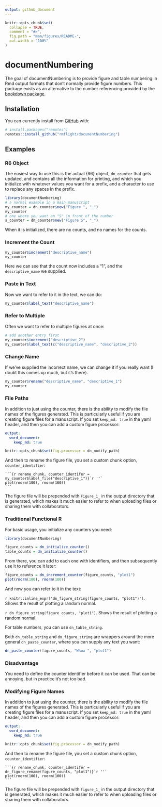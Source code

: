 ```yaml
---
output: github_document
---
```


<!-- README.md is generated from README.Rmd. Please edit that file -->

```r
knitr::opts_chunk$set(
  collapse = TRUE,
  comment = "#>",
  fig.path = "man/figures/README-",
  out.width = "100%"
)
```

# documentNumbering

<!-- badges: start -->
<!-- badges: end -->

The goal of documentNumbering is to provide figure and table numbering in Rmd output formats that don't normally provide figure numbers.
This package exists as an alternative to the number referencing provided by the [bookdown package](https://bookdown.org/yihui/rmarkdown-cookbook/figure-number.html).

## Installation

You can currently install from [GitHub](https://github.com/) with:

``` r
# install.packages("remotes")
remotes::install_github("rmflight/documentNumbering")
```

## Examples

### R6 Object

The easiest way to use this is the actual {R6} object, `dn_counter` that gets updated, and contains all the information for printing, and which you initialize with whatever values you want for a prefix, and a character to use to replace any spaces in the prefix.

```r
library(documentNumbering)
# a normal example in a main manuscript
my_counter = dn_counter$new("Figure ", "_")
my_counter
# one where you want an "S" in front of the number
s_counter = dn_counter$new("Figure S", "_")
```

When it is initialized, there are no counts, and no names for the counts.

### Increment the Count

```r
my_counter$increment("descriptive_name")
my_counter
```

Here we can see that the count now includes a "1", and the `descriptive_name` we supplied.

### Paste in Text

Now we want to refer to it in the text, we can do:

```r
my_counter$label_text("descriptive_name")
```

### Refer to Multiple

Often we want to refer to multiple figures at once:

```r
# add another entry first
my_counter$increment("descriptive_2")
my_counter$label_text(c("descriptive_name", "descriptive_2"))
```

### Change Name

If we've supplied the incorrect name, we can change it if you really want (I doubt this comes up much, but it's there).

```r
my_counter$rename("descriptive_name", "descriptive_1")
my_counter
```

### File Paths

In addition to just using the counter, there is the ability to modify the file names of the figures generated.
This is particularly useful if you are creating figure files for a manuscript.
If you set `keep_md: true` in the yaml header, and then you can add a custom figure processor:

```yaml
output:
  word_document:
    keep_md: true
```

```r
knitr::opts_chunk$set(fig.processor = dn_modify_path)
```

And then to rename the figure file, you set a custom chunk option, `counter_identifier`:

````
```{r rename_chunk, counter_identifer = my_counter$label_file("descriptive_1")}`r ''`
plot(rnorm(100), rnorm(100))
```
````

The figure file will be prepended with `Figure_1_` in the output directory that is generated, which makes it much easier to refer to when uploading files or sharing them with collaborators.

### Traditional Functional R


For basic usage, you initialize any counters you need:

```r
library(documentNumbering)

figure_counts = dn_initialize_counter()
table_counts = dn_initialize_counter()
```

From there, you can add to each one with identifiers, and then subsequently use it to reference it later:

```r
figure_counts = dn_increment_counter(figure_counts, "plot1")
plot(rnorm(100), rnorm(100))
```

And now you can refer to it in the text:

`r knitr::inline_expr('dn_figure_string(figure_counts, "plot1")')`. Shows the result of plotting a random normal.


`r dn_figure_string(figure_counts, "plot1")`. Shows the result of plotting a random normal.

For table numbers, you can use `dn_table_string`. 

Both `dn_table_string` and `dn_figure_string` are wrappers around the more general `dn_paste_counter`, where you can supply any text you want:

```r
dn_paste_counter(figure_counts, "Whoa ", "plot1")
```

### Disadvantage

You need to define the counter identifier before it can be used.
That can be annoying, but in practice it's not too bad.

### Modifying Figure Names

In addition to just using the counter, there is the ability to modify the file names of the figures generated.
This is particularly useful if you are creating figure files for a manuscript.
If you set `keep_md: true` in the yaml header, and then you can add a custom figure processor:

```yaml
output:
  word_document:
    keep_md: true
```

```r
knitr::opts_chunk$set(fig.processor = dn_modify_path)
```

And then to rename the figure file, you set a custom chunk option, `counter_identifier`:

````
```{r rename_chunk, counter_identifer = dn_figure_rename(figure_counts, "plot1")}`r ''`
plot(rnorm(100), rnorm(100))
```
````

The figure file will be prepended with `figure_1_` in the output directory that is generated, which makes it much easier to refer to when uploading files or sharing them with collaborators.


